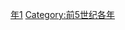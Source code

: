 {{Catnav|頁面分類|历史|歷史時代|年|前5世纪各年}}

{{catmore}}
{{Commons category|461 BC}}

[[Category:前460年代|年1]]
[[Category:前5世纪各年|Category:前5世纪各年]]